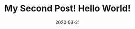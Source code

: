 ---
title: My Second Post! Hello World!
slug: my-second-post
date: 2020-03-21
featureImage: bg2.jpeg
excerpt: Et harum quidem rerum facilis est et expedita distinctio. Nam libero tempore, cum soluta nobis est eligendi optio cumque nihil impedit quo minus id quod maxime placeat facere possimus, omnis voluptas assumenda est, omnis dolor repellendus.
---